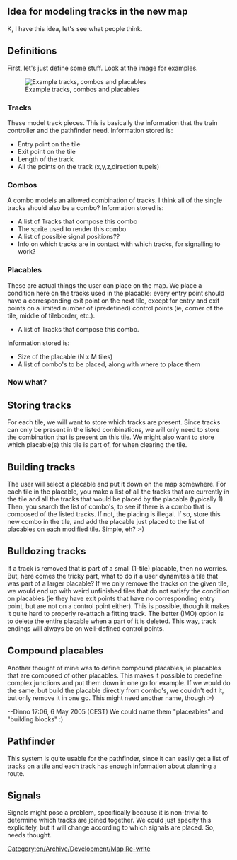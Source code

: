 == Idea for modeling tracks in the new map ==

K, I have this idea, let's see what people think.

== Definitions ==
First, let's just define some stuff. Look at the image for examples.

[[File:en/Archive/Development/RadicalTrackIdea.png|thumb|Example tracks, combos and placables]]

=== Tracks ===
These model track pieces. This is basically the information that the train controller and the pathfinder need. Information stored is:
* Entry point on the tile
* Exit point on the tile
* Length of the track
* All the points on the track (x,y,z,direction tupels)

=== Combos ===
A combo models an allowed combination of tracks. I think all of the single tracks should also be a combo?
Information stored is:
* A list of Tracks that compose this combo
* The sprite used to render this combo
* A list of possible signal positions??
* Info on which tracks are in contact with which tracks, for signalling to work?

=== Placables ===
These are actual things the user can place on the map. We place a condition here on the tracks used in the placable: every entry point should have a corresponding exit point on the next tile, except for entry and exit points on a limited number of (predefined) control points (ie, corner of the tile, middle of tileborder, etc.).
* A list of Tracks that compose this combo.
Information stored is:
* Size of the placable (N x M tiles)
* A list of combo's to be placed, along with where to place them

=== Now what? ===
== Storing tracks ==
For each tile, we will want to store which tracks are present. Since tracks can only be present in the listed combinations, we will only need to store the combination that is present on this tile. We might also want to store which placable(s) this tile is part of, for when clearing the tile.

== Building tracks ==
The user will select a placable and put it down on the map somewhere. For each tile in the placable, you make a list of all the tracks that are currently in the tile and all the tracks that would be placed by the placable (typically 1). Then, you search the list of combo's, to see if there is a combo that is composed of the listed tracks. If not, the placing is illegal. If so, store this new combo in the tile, and add the placable just placed to the list of placables on each modified tile.
Simple, eh? :-)

== Bulldozing tracks ==
If a track is removed that is part of a small (1-tile) placable, then no worries. But, here comes the tricky part, what to do if a user dynamites a tile that was part of a larger placable? If we only remove the tracks on the given tile, we would end up with weird unfinished tiles that do not satisfy the condition on placables (ie they have exit points that have no corresponding entry point, but are not on a control point either). This is possible, though it makes it quite hard to properly re-attach a fitting track.
The better (IMO) option is to delete the entire placable when a part of it is deleted. This way, track endings will always be on well-defined control points.

== Compound placables ==
Another thought of mine was to define compound placables, ie placables that are composed of other placables. This makes it possible to predefine complex junctions and put them down in one go for example. If we would do the same, but build the placable directly from combo's, we couldn't edit it, but only remove it in one go. This might need another name, though :-)

--Dinno 17:06, 6 May 2005 (CEST) We could name them "placeables" and "building blocks" :)

== Pathfinder ==
This system is quite usable for the pathfinder, since it can easily get a list of tracks on a tile and each track has enough information about planning a route.

== Signals == 
Signals might pose a problem, specifically because it is non-trivial to determine which tracks are joined together. We could just specify this explicitely, but it will change according to which signals are placed. So, needs thought.

[[Category:en/Archive/Development/Map Re-write]]